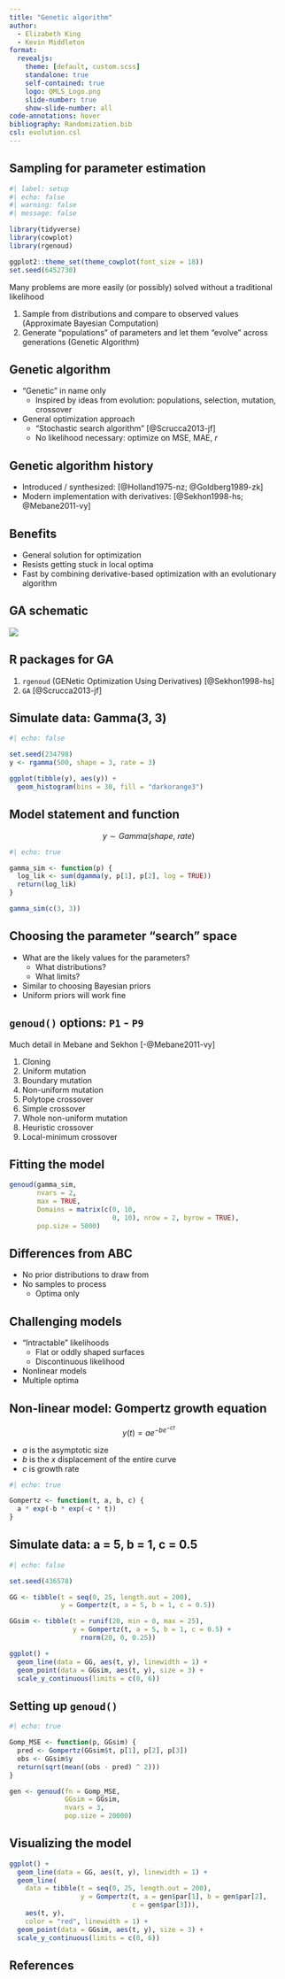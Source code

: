 ```yaml
---
title: "Genetic algorithm"
author:
  - Elizabeth King
  - Kevin Middleton
format:
  revealjs:
    theme: [default, custom.scss]
    standalone: true
    self-contained: true
    logo: QMLS_Logo.png
    slide-number: true
    show-slide-number: all
code-annotations: hover
bibliography: Randomization.bib
csl: evolution.csl
---
```



## Sampling for parameter estimation

```r
#| label: setup
#| echo: false
#| warning: false
#| message: false

library(tidyverse)
library(cowplot)
library(rgenoud)

ggplot2::theme_set(theme_cowplot(font_size = 18))
set.seed(6452730)
```

Many problems are more easily (or possibly) solved without a traditional likelihood

1. Sample from distributions and compare to observed values (Approximate Bayesian Computation)
2. Generate "populations" of parameters and let them "evolve" across generations (Genetic Algorithm)


## Genetic algorithm

- "Genetic" in name only
    - Inspired by ideas from evolution: populations, selection, mutation, crossover
- General optimization approach
    - "Stochastic search algorithm" [@Scrucca2013-jf]
    - No likelihood necessary: optimize on MSE, MAE, *r*


## Genetic algorithm history

- Introduced / synthesized: [@Holland1975-nz; @Goldberg1989-zk]
- Modern implementation with derivatives: [@Sekhon1998-hs; @Mebane2011-vy]


## Benefits

- General solution for optimization
- Resists getting stuck in local optima
- Fast by combining derivative-based optimization with an evolutionary algorithm


## GA schematic

![](Images/GA.png){fig-align="center"}


## R packages for GA

1. `rgenoud` (GENetic Optimization Using Derivatives) [@Sekhon1998-hs]
2. `GA` [@Scrucca2013-jf]


## Simulate data: Gamma(3, 3)

```r
#| echo: false

set.seed(234798)
y <- rgamma(500, shape = 3, rate = 3)

ggplot(tibble(y), aes(y)) +
  geom_histogram(bins = 30, fill = "darkorange3")
```


## Model statement and function

$$y \sim Gamma(shape,~rate)$$

```r
#| echo: true

gamma_sim <- function(p) {
  log_lik <- sum(dgamma(y, p[1], p[2], log = TRUE))
  return(log_lik)
}

gamma_sim(c(3, 3))
```


## Choosing the parameter "search" space

- What are the likely values for the parameters?
    - What distributions?
    - What limits?
- Similar to choosing Bayesian priors
- Uniform priors will work fine


## `genoud()` options: `P1` - `P9`

Much detail in Mebane and Sekhon [-@Mebane2011-vy]

1. Cloning
2. Uniform mutation
3. Boundary mutation
4. Non-uniform mutation
5. Polytope crossover
6. Simple crossover
7. Whole non-uniform mutation
8. Heuristic crossover
9. Local-minimum crossover


## Fitting the model

```r
genoud(gamma_sim,
       nvars = 2,
       max = TRUE,
       Domains = matrix(c(0, 10, 
                          0, 10), nrow = 2, byrow = TRUE),
       pop.size = 5000)
```


## Differences from ABC

- No prior distributions to draw from
- No samples to process
    - Optima only


## Challenging models

- "Intractable" likelihoods
    - Flat or oddly shaped surfaces
    - Discontinuous likelihood
- Nonlinear models
- Multiple optima


## Non-linear model: Gompertz growth equation

$$y(t) = a e^{-b e^{-c t}}$$

- *a* is the asymptotic size
- *b* is the $x$ displacement of the entire curve
- *c* is growth rate

```r
#| echo: true

Gompertz <- function(t, a, b, c) {
  a * exp(-b * exp(-c * t))
}

```


## Simulate data: a = 5, b = 1, c = 0.5

```r
#| echo: false

set.seed(436578)

GG <- tibble(t = seq(0, 25, length.out = 200),
             y = Gompertz(t, a = 5, b = 1, c = 0.5))

GGsim <- tibble(t = runif(20, min = 0, max = 25),
                y = Gompertz(t, a = 5, b = 1, c = 0.5) +
                  rnorm(20, 0, 0.25))

ggplot() +
  geom_line(data = GG, aes(t, y), linewidth = 1) +
  geom_point(data = GGsim, aes(t, y), size = 3) +
  scale_y_continuous(limits = c(0, 6))
```


## Setting up `genoud()`

```r
#| echo: true

Gomp_MSE <- function(p, GGsim) {
  pred <- Gompertz(GGsim$t, p[1], p[2], p[3])
  obs <- GGsim$y
  return(sqrt(mean((obs - pred) ^ 2)))
}

gen <- genoud(fn = Gomp_MSE,
              GGsim = GGsim,
              nvars = 3,
              pop.size = 20000)
```


## Visualizing the model

```r
ggplot() +
  geom_line(data = GG, aes(t, y), linewidth = 1) +
  geom_line(
    data = tibble(t = seq(0, 25, length.out = 200),
                  y = Gompertz(t, a = gen$par[1], b = gen$par[2],
                               c = gen$par[3])),
    aes(t, y),
    color = "red", linewidth = 1) +
  geom_point(data = GGsim, aes(t, y), size = 3) +
  scale_y_continuous(limits = c(0, 6))
```


## References

::: {#refs}
:::

